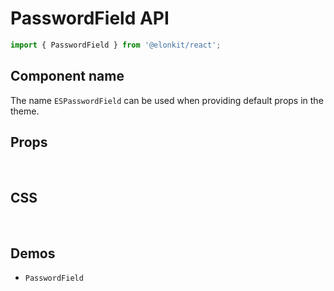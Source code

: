 
<Meta title="Components API/PasswordField" />

# PasswordField API

```js
import { PasswordField } from '@elonkit/react';
```

## Component name

The name `ESPasswordField` can be used when providing default props in the theme.

## Props

<TableInterface name="PasswordFieldProps" variant="props" />

<br />

## CSS

<TableInterface name="PasswordFieldClasses" variant="css" />

<br />

## Demos

<ul>
  <li>
    <LinkTo kind="components-PasswordField" story="demo">
      <code>PasswordField</code>
    </LinkTo>
  </li>
</ul>
